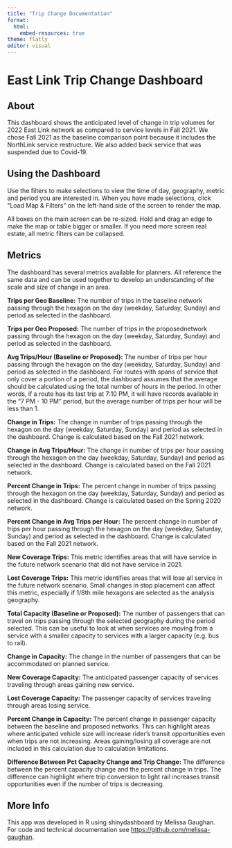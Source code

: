 ```yaml
---
title: "Trip Change Documentation"
format:
  html:
    embed-resources: true
theme: flatly
editor: visual
---
```


# East Link Trip Change Dashboard

## About

This dashboard shows the anticipated level of change in trip volumes for 2022 East Link network as compared to service levels in Fall 2021. We chose Fall 2021 as the baseline comparison point because it includes the NorthLink service restructure. We also added back service that was suspended due to Covid-19.

## Using the Dashboard

Use the filters to make selections to view the time of day, geography, metric and period you are interested in. When you have made selections, click "Load Map & Filters" on the left-hand side of the screen to render the map.

All boxes on the main screen can be re-sized. Hold and drag an edge to make the map or table bigger or smaller. If you need more screen real estate, all metric filters can be collapsed.

## Metrics

The dashboard has several metrics available for planners. All reference the same data and can be used together to develop an understanding of the scale and size of change in an area.

**Trips per Geo Baseline:** The number of trips in the baseline network passing through the hexagon on the day (weekday, Saturday, Sunday) and period as selected in the dashboard.

**Trips per Geo Proposed:** The number of trips in the proposednetwork passing through the hexagon on the day (weekday, Saturday, Sunday) and period as selected in the dashboard.

**Avg Trips/Hour (Baseline or Proposed):** The number of trips per hour passing through the hexagon on the day (weekday, Saturday, Sunday) and period as selected in the dashboard. For routes with spans of service that only cover a portion of a period, the dashboard assumes that the average should be calculated using the total number of hours in the period. In other words, if a route has its last trip at 7:10 PM, it will have records available in the "7 PM - 10 PM" period, but the average number of trips per hour will be less than 1.

**Change in Trips:** The change in number of trips passing through the hexagon on the day (weekday, Saturday, Sunday) and period as selected in the dashboard. Change is calculated based on the Fall 2021 network.

**Change in Avg Trips/Hour:** The change in number of trips per hour passing through the hexagon on the day (weekday, Saturday, Sunday) and period as selected in the dashboard. Change is calculated based on the Fall 2021 network.

**Percent Change in Trips:** The percent change in number of trips passing through the hexagon on the day (weekday, Saturday, Sunday) and period as selected in the dashboard. Change is calculated based on the Spring 2020 network.

**Percent Change in Avg Trips per Hour:** The percent change in number of trips per hour passing through the hexagon on the day (weekday, Saturday, Sunday) and period as selected in the dashboard. Change is calculated based on the Fall 2021 network.

**New Coverage Trips:** This metric identifies areas that will have service in the future network scenario that did not have service in 2021.

**Lost Coverage Trips:** This metric identifies areas that will lose all service in the future network scenario. Small changes in stop placement can affect this metric, especially if 1/8th mile hexagons are selected as the analysis geography.

**Total Capacity (Baseline or Proposed):** The number of passengers that can travel on trips passing through the selected geography during the period selected. This can be useful to look at when services are moving from a service with a smaller capacity to services with a larger capacity (e.g. bus to rail).

**Change in Capacity:** The change in the number of passengers that can be accommodated on planned service.

**New Coverage Capacity:** The anticipated passenger capacity of services traveling through areas gaining new service.

**Lost Coverage Capacity:** The passenger capacity of services traveling through areas losing service.

**Percent Change in Capacity:** The percent change in passenger capacity between the baseline and proposed networks. This can highlight areas where anticipated vehicle size will increase rider's transit opportunities even when trips are not increasing. Areas gaining/losing all coverage are not included in this calculation due to calculation limitations.

**Difference Between Pct Capacity Change and Trip Change:** The difference between the percent capacity change and the percent change in trips. The difference can highlight where trip conversion to light rail increases transit opportunities even if the number of trips is decreasing.

## More Info

This app was developed in R using shinydashboard by Melissa Gaughan. For code and technical documentation see <https://github.com/melissa-gaughan>.
